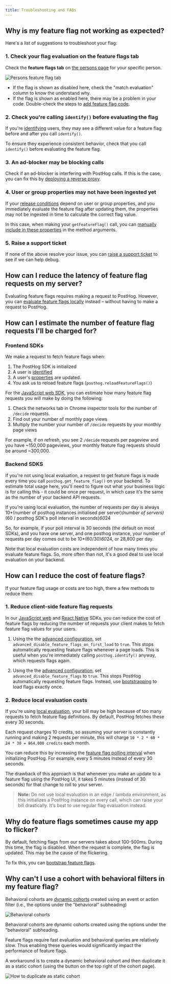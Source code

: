 ```yaml
---
title: Troubleshooting and FAQs
---
```


## Why is my feature flag not working as expected?

Here's a list of suggestions to troubleshoot your flag:

### 1. Check your flag evaluation on the feature flags tab

Check the **feature flags tab** on [the persons page](https://app.posthog.com/persons) for your specific person.

![Persons feature flag tab](../../images/docs/feature-flags/persons-feature-flag-tab.png)

- If the flag is shown as disabled here, check the "match evaluation" column to know the understand why.
- If the flag is shown as enabled here, there may be a problem in your code. Double-check the steps to [add feature flag code](/docs/feature-flags/adding-feature-flag-code).

### 2. Check you're calling `identify()` before evaluating the flag

If you're [identifying](/docs/product-analytics/identify) users, they may see a different value for a feature flag before and after you call `identify()`. 

To ensure they experience consistent behavior, check that you call `identify()` before evaluating the feature flag.

### 3. An ad-blocker may be blocking calls

Check if an ad-blocker is interfering with PostHog calls. If this is the case, you can fix this by [deploying a reverse proxy](/docs/advanced/proxy).

### 4. User or group properties may not have been ingested yet

If your [release conditions](/docs/feature-flags/creating-feature-flags#release-conditions) depend on user or group properties, and you immediately evaluate the feature flag after updating them, the properties may not be ingested in time to calculate the correct flag value.

In this case, when making your `getFeatureFlag()` call, you can [manually include in these properties](/docs/feature-flags/adding-feature-flag-code#advanced-overriding-server-properties) in the method arguments.

### 5. Raise a support ticket

If none of the above resolve your issue, you can [raise a support ticket](https://app.posthog.com/home#supportModal) to see if we can help debug.


<FAQFalseOrNoneEvents />

## How can I reduce the latency of feature flag requests on my server?

Evaluating feature flags requires making a request to PostHog. However, you can [evaluate feature flags locally](/docs/feature-flags/bootstrapping-and-local-evaluation#server-side-local-evaluation) instead – without having to make a request to PostHog.


## How can I estimate the number of feature flag requests I'll be charged for?

### Frontend SDKs

We make a request to fetch feature flags when:

1. The PostHog SDK is initialized
2. A user is [identified](/docs/data/identify) 
3. A user's [properties](/docs/product-analytics/user-properties) are updated.
4. You ask us to reload feature flags (`posthog.reloadFeatureFlags()`)

For the [JavaScript web SDK](/docs/libraries/js), you can estimate how many feature flag requests you will make by doing the following:

1. Check the networks tab in Chrome inspector tools for the number of `/decide` requests.
2. Find out your number of monthly page views
3. Multiply the number your number of `/decide` requests by your monthly page views

For example, if on refresh, you see 2 `/decide` requests per pageview and you have ~150,000 pageviews, your monthly feature flag requests should be around ~300,000.

### Backend SDKS

If you're not using local evaluation, a request to get feature flags is made every time you call `posthog.get_feature_flag()` on your backend. To estimate total usage here, you'll need to figure out what your business logic is for calling this - it could be once per request, in which case it's the same as the number of your backend API requests.

If you're using local evaluation, the number of requests per day is always 10*(number of posthog instances initialised per server)*(number of servers)*(60 / posthog SDK's poll interval in seconds)*60*24

So, for example, if your poll interval is 30 seconds (the default on most SDKs), and you have one server, and one posthog instance, your number of requests per day comes out to be 10*(60/30)*60*24, or 28,800 per day.

Note that local evaluation costs are independent of how many times you evaluate feature flags. So, more often than not, it's a good deal to use local evaluation on your backend.

## How can I reduce the cost of feature flags?

If your feature flag usage or costs are too high, there a few methods to reduce them:

### 1. Reduce client-side feature flag requests

In our [JavaScript web](/docs/libraries/js) and [React Native](/docs/libraries/react-native) SDKs, you can reduce the cost of feature flags by reducing the number of requests your client makes to fetch feature flag values for your users.

1. Using the the [advanced configuration](/docs/libraries/js#advanced-configuration), set `advanced_disable_feature_flags_on_first_load` to `true`. This stops automatically requesting feature flags whenever a page loads. This is useful when you're immediately calling `posthog.identify()` anyway, which requests flags again.

2. Using the the [advanced configuration](/docs/libraries/js#advanced-configuration), set `advanced_disable_feature_flags` to `true`. This stops PostHog automatically requesting feature flags. Instead, use [bootstrapping](/docs/feature-flags/bootstrapping) to load flags exactly once.

### 2. Reduce local evaluation costs

If you're using [local evaluation](/docs/feature-flags/local-evaluation), your bill may be high because of too many requests to fetch feature flag definitions. By default, PostHog fetches these every 30 seconds.

Each request charges 10 credits, so assuming your server is constantly running and making 2 requests per minute, this will charge `10 * 2 * 60 * 24 * 30 = 864,000 credits` each month.

You can reduce this by increasing the [feature flag polling interval](/docs/feature-flags/local-evaluation#step-2-initialize-posthog-with-your-personal-api-key) when initializing PostHog. For example, every 5 minutes instead of every 30 seconds.

The drawback of this approach is that whenever you make an update to a feature flag using the PostHog UI, it takes 5 minutes (instead of 30 seconds) for that change to roll to your server.

> **Note:** Do not use local evaluation in an edge / lambda environment, as this initializes a PostHog instance on every call, which can raise your bill drastically. It's best to use regular flag evaluation instead.

## Why do feature flags sometimes cause my app to flicker?

By default, fetching flags from our servers takes about 100-500ms. During this time, the flag is disabled. When the request is complete, the flag is updated. This may be the cause of the flickering.

To fix this, you can [bootstrap feature flags](/docs/feature-flags/bootstrapping).

## Why can't I use a cohort with behavioral filters in my feature flag?

Behavioral cohorts are [dynamic cohorts](/docs/data/cohorts#dynamic-cohorts) created using an event or action filter (i.e., the options under the "behavioral" subheading)

![Behavioral cohorts](../../images/docs/feature-flags/behavioral-cohorts.png)
<Caption>
Behavioral cohorts are dynamic cohorts created using the options under the "behavioral" subheading.
</Caption>

Feature flags require fast evaluation and behavioral queries are relatively slow. Thus enabling these queries would significantly impact the performance of feature flags. 

A workaround is to create a dynamic behavioral cohort and then duplicate it as a static cohort (using the button on the top right of the cohort page).

![How to duplicate as static cohort](../../images/docs/feature-flags/duplicate-as-static-cohort.png)

